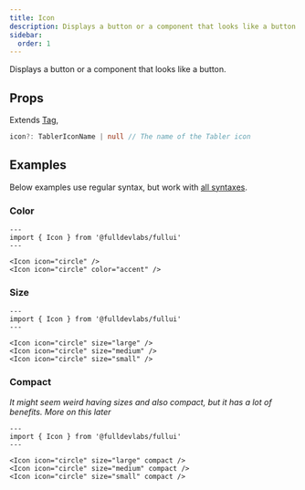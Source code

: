 ```yaml
---
title: Icon
description: Displays a button or a component that looks like a button.
sidebar:
  order: 1
---
```


Displays a button or a component that looks like a button.
## Props
Extends [Tag](/components/tag),
```ts
icon?: TablerIconName | null // The name of the Tabler icon
```

## Examples
Below examples use regular syntax, but work with [all syntaxes](/guides/components#syntax).

### Color
```astro live
---
import { Icon } from '@fulldevlabs/fullui'
---

<Icon icon="circle" />
<Icon icon="circle" color="accent" />
```

### Size
```astro live
---
import { Icon } from '@fulldevlabs/fullui'
---

<Icon icon="circle" size="large" />
<Icon icon="circle" size="medium" />
<Icon icon="circle" size="small" />
```

### Compact
*It might seem weird having sizes and also compact, but it has a lot of benefits. More on this later*
```astro live
---
import { Icon } from '@fulldevlabs/fullui'
---

<Icon icon="circle" size="large" compact />
<Icon icon="circle" size="medium" compact />
<Icon icon="circle" size="small" compact />
```
